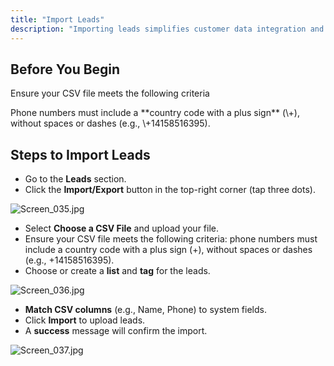 ```yaml
---
title: "Import Leads"
description: "Importing leads simplifies customer data integration and enables efficient management. Use a CSV file to seamlessly upload contacts, organize them with lists and tags, and streamline communication for better results."
---
```


## **Before You Begin**

Ensure your CSV file meets the following criteria

<Warning>
  Phone numbers must include a **country code with a plus sign** (\+), without spaces or dashes (e.g., \+14158516395).
</Warning>

## **Steps to Import Leads**

- Go to the **Leads** section.
- Click the **Import/Export**  button in the top-right corner (tap three dots).

![Screen_035.jpg](/images/Screen_035.jpg)

- Select **Choose a CSV File** and upload your file.
- Ensure your CSV file meets the following criteria: phone numbers must include a country code with a plus sign (\+), without spaces or dashes (e.g., \+14158516395).
- Choose or create a **list** and **tag** for the leads.

![Screen_036.jpg](/images/Screen_036.jpg)

- **Match CSV columns** (e.g., Name, Phone) to system fields.
- Click **Import** to upload leads.
- A **success** message will confirm the import.

![Screen_037.jpg](/images/Screen_037.jpg)